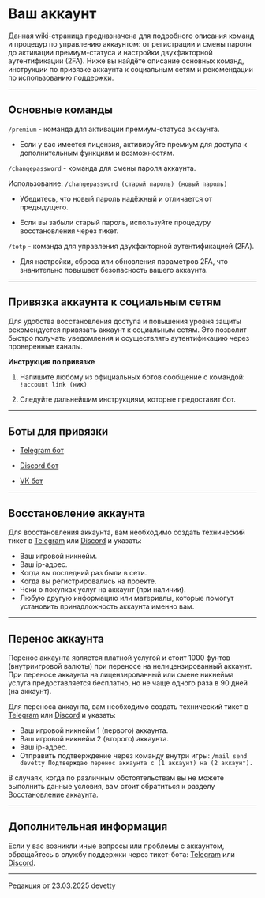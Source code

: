 # Ваш аккаунт

Данная wiki-страница предназначена для подробного описания команд и процедур по управлению аккаунтом: от регистрации и смены пароля до активации премиум-статуса и настройки двухфакторной аутентификации (2FA). Ниже вы найдёте описание основных команд, инструкции по привязке аккаунта к социальным сетям и рекомендации по использованию поддержки.

--------

## Основные команды

```/premium``` - команда для активации премиум-статуса аккаунта.

- Если у вас имеется лицензия, активируйте премиум для доступа к дополнительным функциям и возможностям.

```/changepassword``` - команда для смены пароля аккаунта.

Использование: ```/changepassword (старый пароль) (новый пароль)```

- Убедитесь, что новый пароль надёжный и отличается от предыдущего.

- Если вы забыли старый пароль, используйте процедуру восстановления через тикет.

```/totp``` - команда для управления двухфакторной аутентификацией (2FA).

- Для настройки, сброса или обновления параметров 2FA, что значительно повышает безопасность вашего аккаунта.

--------

## Привязка аккаунта к социальным сетям

Для удобства восстановления доступа и повышения уровня защиты рекомендуется привязать аккаунт к социальным сетям. Это позволит быстро получать уведомления и осуществлять аутентификацию через проверенные каналы.

**Инструкция по привязке**

1. Напишите любому из официальных ботов сообщение с командой: ```!account link (ник)```

2. Следуйте дальнейшим инструкциям, которые предоставит бот.

--------

## Боты для привязки

- [Telegram бот](https://t.me/mcetty_bot)

- [Discord бот](https://discordapp.com/users/1132619436076040262)

- [VK бот](https://vk.com/mcetty)

--------

## Восстановление аккаунта

Для восстановления аккаунта, вам необходимо создать технический тикет в [Telegram](http://t.me/etty_tbot) или [Discord](https://discordapp.com/channels/1121667598967382176/1174444347085828177) и указать:

- Ваш игровой никнейм.
- Ваш ip-адрес.
- Когда вы последний раз были в сети.
- Когда вы регистрировались на проекте.
- Чеки о покупках услуг на аккаунт (при наличии).
- Любую другую информацию или материалы, которые помогут установить принадложность аккаунта именно вам.

--------

## Перенос аккаунта

Перенос аккаунта является платной услугой и стоит 1000 фунтов (внутриигровой валюты) при переносе на нелицензированный аккаунт. При переносе аккаунта на лицензированный или смене никнейма услуга предоставляется бесплатно, но не чаще одного раза в 90 дней (на аккаунт).

Для переноса аккаунта, вам необходимо создать технический тикет в [Telegram](http://t.me/etty_tbot) или [Discord](https://discordapp.com/channels/1121667598967382176/1174444347085828177) и указать:

- Ваш игровой никнейм 1 (первого) аккаунта.
- Ваш игровой никнейм 2 (второго) аккаунта.
- Ваш ip-адрес.
- Отправить подтверждение через команду внутри игры: ```/mail send devetty Подтверждаю перенос аккаунта с (1 аккаунт) на (2 аккаунт).```

В случаях, когда по различным обстоятельствам вы не можете выполнить данные условия, вам стоит обратиться к разделу [Восстановление аккаунта](https://www.etty.su/docs/wiki/start/acc#Восстановление%20аккаунта).

--------

## Дополнительная информация

Если у вас возникли иные вопросы или проблемы с аккаунтом, обращайтесь в службу поддержки через тикет-бота: [Telegram](http://t.me/etty_tbot) или [Discord](https://discordapp.com/channels/1121667598967382176/1174444347085828177).

--------

<Badge bgColor="#ffad47" textColor="#000000">Редакция от 23.03.2025</Badge> <Badge bgColor="#88bfbd" textColor="#000000">devetty</Badge>